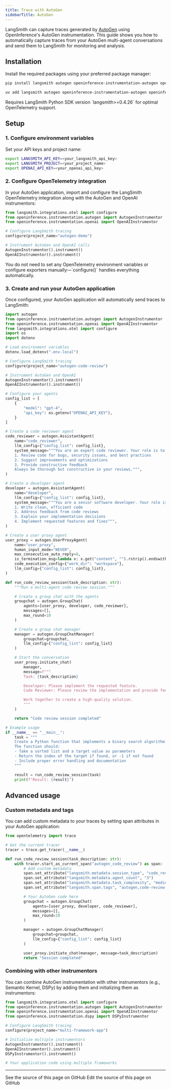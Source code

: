 ```yaml
---
title: Trace with AutoGen
sidebarTitle: AutoGen
---
```


LangSmith can capture traces generated by [AutoGen](https://microsoft.github.io/autogen/stable/) using OpenInference's AutoGen instrumentation. This guide shows you how to automatically capture traces from your AutoGen multi-agent conversations and send them to LangSmith for monitoring and analysis.

## Installation

Install the required packages using your preferred package manager:

<CodeGroup>

```bash pip
pip install langsmith autogen openinference-instrumentation-autogen openinference-instrumentation-openai
```

```bash uv
uv add langsmith autogen openinference-instrumentation-autogen openinference-instrumentation-openai
```

</CodeGroup>

<Info>
Requires LangSmith Python SDK version `langsmith>=0.4.26` for optimal OpenTelemetry support.
</Info>

## Setup

### 1. Configure environment variables

Set your API keys and project name:

<CodeGroup>

```bash Shell
export LANGSMITH_API_KEY=<your_langsmith_api_key>
export LANGSMITH_PROJECT=<your_project_name>
export OPENAI_API_KEY=<your_openai_api_key>
```

</CodeGroup>

### 2. Configure OpenTelemetry integration

In your AutoGen application, import and configure the LangSmith OpenTelemetry integration along with the AutoGen and OpenAI instrumentors:

```python
from langsmith.integrations.otel import configure
from openinference.instrumentation.autogen import AutogenInstrumentor
from openinference.instrumentation.openai import OpenAIInstrumentor

# Configure LangSmith tracing
configure(project_name="autogen-demo")

# Instrument AutoGen and OpenAI calls
AutogenInstrumentor().instrument()
OpenAIInstrumentor().instrument()
```

<Note>
You do not need to set any OpenTelemetry environment variables or configure exporters manually—`configure()` handles everything automatically.
</Note>

### 3. Create and run your AutoGen application

Once configured, your AutoGen application will automatically send traces to LangSmith:

```python
import autogen
from openinference.instrumentation.autogen import AutogenInstrumentor
from openinference.instrumentation.openai import OpenAIInstrumentor
from langsmith.integrations.otel import configure
import os
import dotenv

# Load environment variables
dotenv.load_dotenv(".env.local")

# Configure LangSmith tracing
configure(project_name="autogen-code-review")

# Instrument AutoGen and OpenAI
AutogenInstrumentor().instrument()
OpenAIInstrumentor().instrument()

# Configure your agents
config_list = [
    {
        "model": "gpt-4",
        "api_key": os.getenv("OPENAI_API_KEY"),
    }
]

# Create a code reviewer agent
code_reviewer = autogen.AssistantAgent(
    name="code_reviewer",
    llm_config={"config_list": config_list},
    system_message="""You are an expert code reviewer. Your role is to:
    1. Review code for bugs, security issues, and best practices
    2. Suggest improvements and optimizations
    3. Provide constructive feedback
    Always be thorough but constructive in your reviews.""",
)

# Create a developer agent
developer = autogen.AssistantAgent(
    name="developer",
    llm_config={"config_list": config_list},
    system_message="""You are a senior software developer. Your role is to:
    1. Write clean, efficient code
    2. Address feedback from code reviews
    3. Explain your implementation decisions
    4. Implement requested features and fixes""",
)

# Create a user proxy agent
user_proxy = autogen.UserProxyAgent(
    name="user_proxy",
    human_input_mode="NEVER",
    max_consecutive_auto_reply=8,
    is_termination_msg=lambda x: x.get("content", "").rstrip().endswith("TERMINATE"),
    code_execution_config={"work_dir": "workspace"},
    llm_config={"config_list": config_list},
)

def run_code_review_session(task_description: str):
    """Run a multi-agent code review session."""

    # Create a group chat with the agents
    groupchat = autogen.GroupChat(
        agents=[user_proxy, developer, code_reviewer],
        messages=[],
        max_round=10
    )

    # Create a group chat manager
    manager = autogen.GroupChatManager(
        groupchat=groupchat,
        llm_config={"config_list": config_list}
    )

    # Start the conversation
    user_proxy.initiate_chat(
        manager,
        message=f"""
        Task: {task_description}

        Developer: Please implement the requested feature.
        Code Reviewer: Please review the implementation and provide feedback.

        Work together to create a high-quality solution.
        """
    )

    return "Code review session completed"

# Example usage
if __name__ == "__main__":
    task = """
    Create a Python function that implements a binary search algorithm.
    The function should:
    - Take a sorted list and a target value as parameters
    - Return the index of the target if found, or -1 if not found
    - Include proper error handling and documentation
    """

    result = run_code_review_session(task)
    print(f"Result: {result}")
```

## Advanced usage

### Custom metadata and tags

You can add custom metadata to your traces by setting span attributes in your AutoGen application:

```python
from opentelemetry import trace

# Get the current tracer
tracer = trace.get_tracer(__name__)

def run_code_review_session(task_description: str):
    with tracer.start_as_current_span("autogen_code_review") as span:
        # Add custom metadata
        span.set_attribute("langsmith.metadata.session_type", "code_review")
        span.set_attribute("langsmith.metadata.agent_count", "3")
        span.set_attribute("langsmith.metadata.task_complexity", "medium")
        span.set_attribute("langsmith.span.tags", "autogen,code-review,multi-agent")

        # Your AutoGen code here
        groupchat = autogen.GroupChat(
            agents=[user_proxy, developer, code_reviewer],
            messages=[],
            max_round=10
        )

        manager = autogen.GroupChatManager(
            groupchat=groupchat,
            llm_config={"config_list": config_list}
        )

        user_proxy.initiate_chat(manager, message=task_description)
        return "Session completed"
```

### Combining with other instrumentors

You can combine AutoGen instrumentation with other instrumentors (e.g., Semantic Kernel, DSPy) by adding them and initializing them as instrumentors:

```python
from langsmith.integrations.otel import configure
from openinference.instrumentation.autogen import AutogenInstrumentor
from openinference.instrumentation.openai import OpenAIInstrumentor
from openinference.instrumentation.dspy import DSPyInstrumentor

# Configure LangSmith tracing
configure(project_name="multi-framework-app")

# Initialize multiple instrumentors
AutogenInstrumentor().instrument()
OpenAIInstrumentor().instrument()
DSPyInstrumentor().instrument()

# Your application code using multiple frameworks
```

---

<CardGroup cols={2}>
  <Card title="View Source" icon="eye" href="https://github.com/langchain-ai/docs/blob/main/src/langsmith/trace-with-autogen.mdx">
    See the source of this page on GitHub
  </Card>
  <Card title="Edit Source" icon="pen-to-square" href="https://github.com/langchain-ai/docs/edit/main/src/langsmith/trace-with-autogen.mdx">
    Edit the source of this page on GitHub
  </Card>
</CardGroup>
